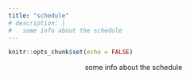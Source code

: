 ```yaml
---
title: "schedule"
# description: |
#   some info about the schedule
---
```


```r
knitr::opts_chunk$set(echo = FALSE)
```

<center>
some info about the schedule

</center>